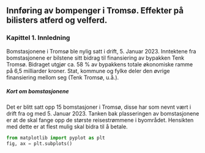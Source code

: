 ## Innføring av bompenger i Tromsø. Effekter på bilisters atferd og velferd. 

### Kapittel 1. Innledning 

Bomstasjonene i Tromsø ble nylig satt i drift, 5. Januar 2023. Inntektene fra bomstasjonene er bilstene sitt bidrag til finansiering av bypakken Tenk Tromsø. Bidraget utgjør ca. 58 % av bypakkens totale økonomiske ramme på 6,5 milliarder kroner. Stat, kommune og fylke deler den øvrige finansiering mellom seg (Tenk Tromsø, u.å.).

##### Kort om bomstasjonene 

Det er blitt satt opp 15 bomstasjoner i Tromsø, disse har som nevnt vært i drift fra og med 5. Januar 2023. Tanken bak plasseringen av bomstasjonene er at de skal fange opp de største reisestrømmene i byområdet. Hensikten med dette er at flest mulig skal bidra til å betale. 

```python
from matplotlib import pyplot as plt
fig, ax = plt.subplots()
```
